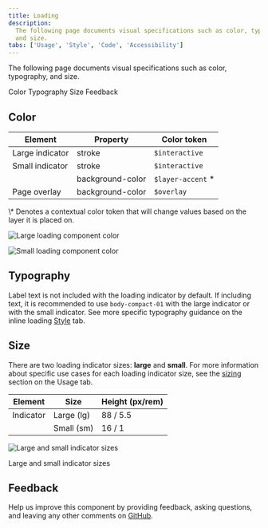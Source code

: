```yaml
---
title: Loading
description:
  The following page documents visual specifications such as color, typography,
  and size.
tabs: ['Usage', 'Style', 'Code', 'Accessibility']
---
```


<PageDescription>

The following page documents visual specifications such as color, typography,
and size.

</PageDescription>

<AnchorLinks>

<AnchorLink>Color</AnchorLink>
<AnchorLink>Typography</AnchorLink>
<AnchorLink>Size</AnchorLink>
<AnchorLink>Feedback</AnchorLink>

</AnchorLinks>

## Color

| Element         | Property         | Color token        |
| --------------- | ---------------- | ------------------ |
| Large indicator | stroke           | `$interactive`     |
| Small indicator | stroke           | `$interactive`     |
|                 | background-color | `$layer-accent` \* |
| Page overlay    | background-color | `$overlay`         |

<Caption fullWidth>
  \* Denotes a contextual color token that will change values based on the layer
  it is placed on.
</Caption>

<Row>
<Column colLg={8}>

<Tabs>

<Tab label="Large">

![Large loading component color](images/loading-style-color-large.png)

</Tab>

<Tab label="Small">

![Small loading component color](images/loading-style-color-small.png)

</Tab>

</Tabs>

</Column>
</Row>

## Typography

Label text is not included with the loading indicator by default. If including
text, it is recommended to use `body-compact-01` with the large indicator or
with the small indicator. See more specific typography guidance on the inline
loading [Style](/components/inline-loading/style) tab.

## Size

There are two loading indicator sizes: **large** and **small**. For more
information about specific use cases for each loading indicator size, see the
[sizing](/components/loading/usage/#sizing) section on the Usage tab.

| Element   | Size       | Height (px/rem) |
| --------- | ---------- | --------------- |
| Indicator | Large (lg) | 88 / 5.5        |
|           | Small (sm) | 16 / 1          |

<div className="image--fixed">

![Large and small indicator sizes](images/loading-style-size.png)

</div>

<Caption>Large and small indicator sizes</Caption>

## Feedback

Help us improve this component by providing feedback, asking questions, and
leaving any other comments on
[GitHub](https://github.com/carbon-design-system/carbon-website/issues/new?assignees=&labels=feedback&template=feedback.md).

